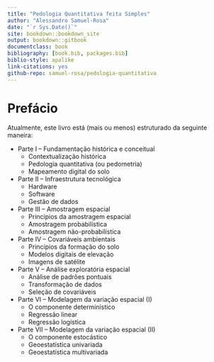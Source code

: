 ```yaml
--- 
title: "Pedologia Quantitativa feita Simples"
author: "Alessandro Samuel-Rosa"
date: "`r Sys.Date()`"
site: bookdown::bookdown_site
output: bookdown::gitbook
documentclass: book
bibliography: [book.bib, packages.bib]
biblio-style: apalike
link-citations: yes
github-repo: samuel-rosa/pedologia-quantitativa
---
```


# Prefácio {-}

Atualmente, este livro está (mais ou menos) estruturado da seguinte maneira:

* Parte I -- Fundamentação histórica e conceitual
    + Contextualização histórica
    + Pedologia quantitativa (ou pedometria)
    + Mapeamento digital do solo
* Parte II -- Infraestrutura tecnológica
    + Hardware
    + Software
    + Gestão de dados
* Parte III -- Amostragem espacial
    + Princípios da amostragem espacial
    + Amostragem probabilística
    + Amostragem não-probabilística
* Parte IV -- Covariáveis ambientais
    + Princípios da formação do solo
    + Modelos digitais de elevação
    + Imagens de satélite
* Parte V -- Análise exploratória espacial
    + Análise de padrões pontuais
    + Transformação de dados
    + Seleção de covariáveis
* Parte VI -- Modelagem da variação espacial (I)
    + O componente determinístico
    + Regressão linear
    + Regressão logística
* Parte VII -- Modelagem da variação espacial (II)
    + O componente estocástico
    + Geoestatística univariada
    + Geoestatística multivariada

[issues]: https://github.com/samuel-rosa/pedologia-quantitativa/issues "Sugestões e dúvidas"
